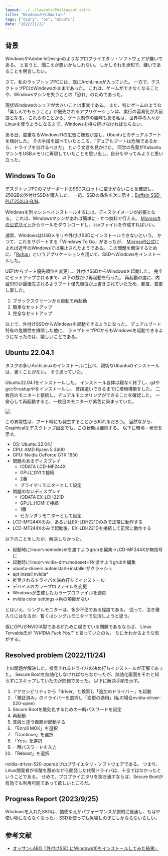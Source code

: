 ```yaml
---
layout: ../../layouts/PostLayout.astro
title: "WindowsからUbuntuへ"
tags: ["diary", "os", "ubuntu"]
date: "2022/11/22"
---
```


## 背景

WindowsやAdobe InDesignのようなプロプライエタリ・ソフトウェアが嫌いである。
と言うと、聞こえが悪いかもしれない。
しかしそれを承知で、嫌いであることを明言したい。

さて、私のラップトップPCには、既にArchLinuxが入っていた。
一方で、デスクトップPCはWindowsのままであった。
これは、ゲームができなくなることや、Windowsマシンを失うことの「恐れ」のためであった。

現状Windowsのシェアが大きいことは事実である。
また、特にゲームのような「楽しんでもらうこと」が優先されるアプリケーションは、実行の容易化が大前提となる。
これらのことから、ゲーム制作の趣味もある私は、世界中の人々がLinuxを使うようになるまで、Windowsを持ち続けなければならない。

ある日、度重なるWindows11の広告に嫌気が差し、Ubuntuとのデュアルブートを検討した。
その手段を調べていたところ、「デュアルブートは危険であるから、ドライブを分けるべきだ」 という文言を見かけた。
同学の先輩がXubuntuマシンをUSBメモリに再現していたことを思い出し、自分もやってみようと思い立った。 



## Windows To Go

デスクトップPCのマザーボードのSSDスロットに空きがないことを確認し、256GBの外付けSSDを購入した。
一応、SSDの品名を次に示す：[Buffalo SSD-PUT250U3-B/N](https://www.buffalo.jp/product/detail/ssd-put250u3-b_n.html)。

Windowsを別マシンへインストールするには、ディスクイメージが必要となる。
これは、Windowsマシンがあれば簡単に・かつ無料で行える。
[Microsoftの公式サイト](https://www.microsoft.com/ja-jp/software-download/windows10)からツールをダウンロードし、.isoファイルを作成すればいい。

通常、WindowsはUSBメモリや外付けSSDにインストールできないという。
かつて、これをサポートする「Windows To Go」があったが、
[Microsoft公式](https://learn.microsoft.com/ja-jp/windows/deployment/planning/windows-to-go-overview)によれば近年のWindowsでは廃止されたようである。
この問題を解決するために、「[Rufus](https://rufus.ie/ja/)」というアプリケーションを用いて、SSDへWindowsをインストールした。

UEFIからブート優先順位を変更し、外付けSSDからWindowsを起動した。
完全にセットアップされるまで、以下の数だけ再起動を行った。
再起動の度に、内蔵SSDが最優先されるようブート優先順位が上書きされていたため、都度、変更し直した。

1. ブラックスクリーンから自動で再起動
1. 簡単なセットアップ
1. 完全なセットアップ

以上で、外付けSSDからWindowsを起動できるようになった。
デュアルブート特有の危険性を排除した他に、
ラップトップPCからもWindowsを起動できるようになったのは、嬉しいことである。



## Ubuntu 22.04.1

タスクの多いArchLinuxのインストールに比べ、親切なUbuntuのインストールは、書くことがない。
そう思っていた。

Ubuntu22.04.1をインストールした。
インストール自体は難なく終了し、gitやgccやrustupやをインストールし、
普段遣いできるまでに環境構築をした。
二枚目のモニターと接続し、デュアルモニタリングができることを確認した。
一安心して再起動すると、一枚目のモニターが紫色に染まっていた。

<Image
  src="https://img.skdassoc.work/posts/windows-to-ubuntu/01.png"
  caption="紫色に染まったboot画面"
/>

この異常性は、ブート時にも発生することから知れるだろう。
当然ながら、Graphicalなデスクトップ画面でも、この状態は継続する。
以下に環境・状況を示す。

- OS: Ubuntu 22.04.1
- CPU: AMD Ryzen 5 3600
- GPU: Nvidia GeForce GTX 1650
- 問題のあるディスプレイ
  - IODATA LCD-MF244X
  - GPUにDVIで接続
  - 2番
  - プライマリモニターとして設定
- 問題のないディスプレイ
  - IODATA EX-LDH221D
  - GPUにHDMIで接続
  - 1番
  - セカンダリモニターとして設定
- LCD-MF244Xのみ、あるいはEX-LDH221Dのみで正常に動作する
- LCD-MF244Xのみで起動後、EX-LDH221Dを接続して正常に動作する

以下のことをしたが、解決しなかった。

- 起動時にlinuxへnomodesetを渡すようgrubを編集->LCD-MF244Xが無信号に
- 起動時にlinuxへnvidia-drm.modeset=1を渡すようgrubを編集
- ubuntu-drivers autoinstall->installerがクラッシュ
- apt install nvidia*
- 推奨されるドライバを決め打ちでインストール
- デバイスのカラープロファイルを変更
- Windowsが生成したカラープロファイルを適応
- nvidia color settings->色の項目がない

とはいえ、シングルモニターは、多少不便である程度である。
従って、泣き寝入りにはなるが、暫くはシングルモニターで生活しようと思う。

仮にGPUがNVIDIA製であるがために起きている問題であるならば、
Linus Torvalds氏が _"NVIDIA Fuck You!"_ と言っていたのも、
なにかわかるような気がする。



## Resolved problem (2022/11/24)

上の問題が解決した。推奨されるドライバの決め打ちインストールが正解であった。
Secure Bootを無効化しなければならなかったが、無効化画面をそれと知らずにスキップしていたのが問題であった。
以下に解決手順を示す。

1. アクセシビリティから「driver」と検索し「追加のドライバー」を起動
1. 「検証済み」のドライバーを選択し「変更の適用」(私の場合nvidia-driver-520-open)
1. Secure Bootを無効化するための一時パスワードを設定
1. 再起動
1. 普段と違う画面が起動する
1. 「Enroll MOK」を選択
1. 「Continue」を選択
1. 「Yes」を選択
1. 一時パスワードを入力
1. 「Reboot」を選択

nvidia-driver-520-openはプロプライエタリ・ソフトウェアである。
つまり、Linux開発者が辛酸を舐めながら開発した代替ドライバは、十全ではなかったということである。
せめて、プロプライエタリを突き通すならば、Secure Bootが有効でも利用可能であって欲しいところだ。



## Progress Report (2023/9/25)

Windowsを入れたSSDは、酷使ゆえかパフォーマンスが劇的に低迷し、もはや使い物にならなくなった。
SSDを使っても急場しのぎにしかならないらしい。



## 参考文献

- [オッサンLABO『外付けSSD にWindows10をインストールしてみた結果』](https://ossan-labo.site/pc/ssd-windows/)
